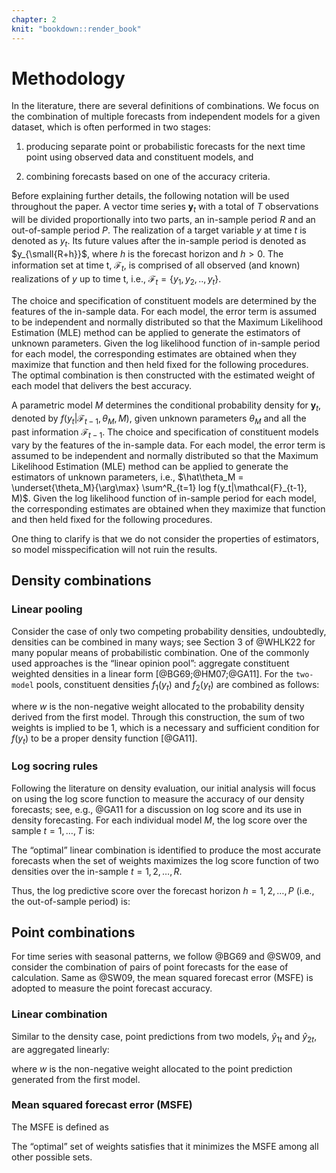 ```yaml
---
chapter: 2
knit: "bookdown::render_book"
---
```


# Methodology {#method}

In the literature, there are several definitions of combinations. We focus on the combination of multiple forecasts from independent models for a given dataset, which is often performed in two stages:

1. producing separate point or probabilistic forecasts for the next time point using observed data and constituent models, and

2. combining forecasts based on one of the accuracy criteria.  

Before explaining further details, the following notation will be used throughout the paper. A vector time series $\textbf{y}_t$ with a total of $T$ observations will be divided proportionally into two parts, an in-sample period $R$ and an out-of-sample period $P$. The realization of a target variable $y$ at time $t$ is denoted as $y_{t}$. Its future values after the in-sample period is denoted as $y_{\small{R+h}}$, where $h$ is the forecast horizon and $h>0$. The information set at time t, $\mathcal{F}_t$, is comprised of all observed (and known) realizations of $y$ up to time t, i.e., $\mathcal{F}_t = \{y_1, y_2, .., y_t\}$.  

The choice and specification of constituent models are determined by the features of the in-sample data. For each model, the error term is assumed to be independent and normally distributed so that the Maximum Likelihood Estimation (MLE) method can be applied to generate the estimators of unknown parameters. Given the log likelihood function of in-sample period for each model, the corresponding estimates are obtained when they maximize that function and then held fixed for the following procedures. The optimal combination is then constructed with the estimated weight of each model that delivers the best accuracy.

A parametric model $M$ determines the conditional probability density for $\textbf{y}_t$, denoted by $f(y_t|\mathcal{F}_{t-1}, \theta_M, M)$, given unknown parameters $\theta_M$ and all the past information $\mathcal{F}_{t-1}$. The choice and specification of constituent models vary by the features of the in-sample data. For each model, the error term is assumed to be independent and normally distributed so that the Maximum Likelihood Estimation (MLE) method can be applied to generate the estimators of unknown parameters, i.e., $\hat\theta_M = \underset{\theta_M}{\arg\max} \sum^R_{t=1} log f(y_t|\mathcal{F}_{t-1}, M)$. Given the log likelihood function of in-sample period for each model, the corresponding estimates are obtained when they maximize that function and then held fixed for the following procedures.  

One thing to clarify is that we do not consider the properties of estimators, so model misspecification will not ruin the results.



## Density combinations

### Linear pooling  

Consider the case of only two competing probability densities, undoubtedly, densities can be combined in many ways; see Section 3 of @WHLK22 for many popular means of probabilistic combination. One of the commonly used approaches is the "linear opinion pool": aggregate constituent weighted densities in a linear form [@BG69;@HM07;@GA11]. For the ``two-model`` pools, constituent densities $f_1(y_t)$ and $f_2(y_t)$ are combined as follows:

\begin{equation}
\label{eqn:LC1}
f(y_t) = w \ f_1(y_t | \mathcal{F}_{t-1}, \hat\theta_{M1}, M_1) + (1-w) f_2(y_t | \mathcal{F}_{t-1}, \hat\theta_{M2}, M_2)
\end{equation}  

where $w$ is the non-negative weight allocated to the probability density derived from the first model. Through this construction, the sum of two weights is implied to be 1, which is a necessary and sufficient condition for $f(y_t)$ to be a proper density function [@GA11].  



### Log socring rules  

Following the literature on density evaluation, our initial analysis will focus on using the log score function to measure the accuracy of our density forecasts; see, e.g., @GA11 for a discussion on log score and its use in density forecasting. For each individual model $M$, the log score over the sample $t = 1, \dots, T$ is:  

\begin{equation}
\label{eqn:LS1}
LS = \sum^T_{t=1} log \ f(y_t| \mathcal{F}_{t-1}, \hat\theta_M, M).
\end{equation}

The "optimal" linear combination is identified to produce the most accurate forecasts when the set of weights maximizes the log score function of two densities over the in-sample $t = 1, 2, \dots, R$.  

\begin{equation}
\label{eqn:LS2}
\hat{w}_{\text{opt}} = \underset{w}{\arg\max} \sum^R_{t=1} log \Big[ w \ f_1(y_t| \mathcal{F}_{t-1}, \hat\theta_{M1}, M_1) + (1-w) \ f_2(y_t| \mathcal{F}_{t-1}, \hat\theta_{M2}, M_2)\Big]
\end{equation}

Thus, the log predictive score over the forecast horizon $h = 1, 2, \dots, P$ (i.e., the out-of-sample period) is:

\begin{equation}
\label{eqn:LS3}
LPS = \sum^T_{t = R+1} log \Big[ \hat{w}_{\text{opt}} \ f_1(y_t| \mathcal{F}_{t-1}, \hat\theta_{M1}, M_1) + (1- \hat{w}_{\text{opt}}) \ f_2(y_t| \mathcal{F}_{t-1}, \hat\theta_{M2}, M_2)\Big].
\end{equation}



## Point combinations

For time series with seasonal patterns, we follow @BG69 and @SW09, and consider the combination of pairs of point forecasts for the ease of calculation. Same as @SW09, the mean squared forecast error (MSFE) is adopted to measure the point forecast accuracy.

### Linear combination

Similar to the density case, point predictions from two models, $\hat y_{1t}$ and $\hat y_{2t}$, are aggregated linearly:

\begin{equation}
\label{eqn:PC1}
\hat y_t = w \ \hat y_{1t} + (1-w) \ \hat y_{2t}
\end{equation}  

where $w$ is the non-negative weight allocated to the point prediction generated from the first model.



### Mean squared forecast error (MSFE)

The MSFE is defined as

\begin{equation}
\label{eqn:MSFE1}
\frac{1}{P} \sum^T_{t=R+1} (y_t - \hat y_t)^2.
\end{equation}  

The "optimal" set of weights satisfies that it minimizes the MSFE among all other possible sets.









